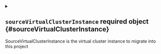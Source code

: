 

<Metadata />



<details className="config-field" data-expandable="true">
<summary>

## `sourceVirtualClusterInstance` <span className="config-field-required" data-required="false">required</span> <span className="config-field-type">object</span> <span className="config-field-default"></span> <span className="config-field-enum"></span> {#sourceVirtualClusterInstance}

SourceVirtualClusterInstance is the virtual cluster instance to migrate into this project

</summary>

<PartialSourceVirtualClusterInstancereference />


</details>
